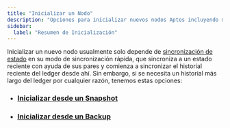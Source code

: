 ```yaml
---
title: "Inicializar un Nodo"
description: "Opciones para inicializar nuevos nodos Aptos incluyendo modo rápido de sincronización de estado, restauración de snapshot, y recuperación de backup para acceder al historial del ledger."
sidebar:
  label: "Resumen de Inicialización"
---
```


Inicializar un nuevo nodo usualmente solo depende de [sincronización de estado](/network/nodes/configure/state-sync) en su modo de sincronización rápida, que sincroniza a un estado reciente con ayuda de sus pares y comienza a sincronizar el historial reciente del ledger desde ahí. Sin embargo, si se necesita un historial más largo del ledger por cualquier razón, tenemos estas opciones:

- ### [Inicializar desde un Snapshot](/network/nodes/bootstrap-fullnode/bootstrap-fullnode)
- ### [Inicializar desde un Backup](/network/nodes/bootstrap-fullnode/aptos-db-restore)
